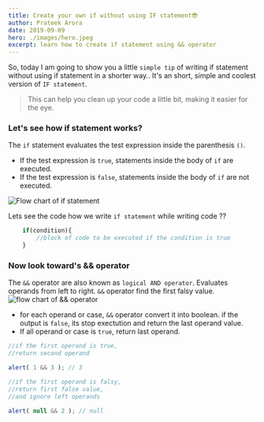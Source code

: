 ```yaml
---
title: Create your own if without using IF statement😎
author: Prateek Arora
date: 2019-09-09
hero: ./images/hero.jpeg
excerpt: learn how to create if statement using && operator
---
```


So, today I am going to show you a little `simple tip` of writing if statement without using if statement in a shorter way.. It's an short, simple and coolest version of `IF statement`.

>This can help you clean up your code a little bit, making it easier for the eye.

### Let's see how if statement works?
The `if` statement evaluates the test expression inside the parenthesis `()`.
-   If the test expression is `true`, statements inside the body of  `if`  are executed.
-   If the test expression is `false`, statements inside the body of  `if`  are not executed.

![Flow chart of if statement](./images/flow-chat-of-if.jpg)

Lets see the code how we write `if statement` while writing code ??

```javascript
	if(condition){
		//block of code to be executed if the condition is true
	}
```
### Now look toward's && operator
The `&&` operator are also known  as `logical AND operator`.  Evaluates operands from left to right. `&&` operator find the first falsy value.
![flow chart of && operator](./images/flow-chat-of-&&-operator.jpg)
-   for each operand or case, `&&` operator convert it into boolean. if the output is `false`, its stop exectution and return the last operand value.
-   If all operand or case is `true`, return last operand.
```javascript
//if the first operand is true,
//return second operand

alert( 1 && 3 ); // 3

//if the first operand is falsy,
//return first false value,
//and ignore left operands

alert( null && 2 ); // null
```
